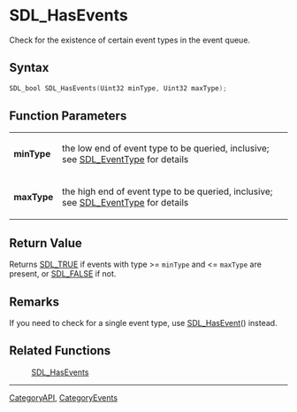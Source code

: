 = SDL_HasEvents =

Check for the existence of certain event types in the event queue.

== Syntax ==

<syntaxhighlight lang='c'>
SDL_bool SDL_HasEvents(Uint32 minType, Uint32 maxType);
</syntaxhighlight>

== Function Parameters ==

{|
|'''minType'''
|the low end of event type to be queried, inclusive; see [[SDL_EventType]] for details
|-
|'''maxType'''
|the high end of event type to be queried, inclusive; see [[SDL_EventType]] for details
|}

== Return Value ==

Returns [[SDL_TRUE]] if events with type >= <code>minType</code> and <=
<code>maxType</code> are present, or [[SDL_FALSE]] if not.

== Remarks ==

If you need to check for a single event type, use [[SDL_HasEvent]]()
instead.

== Related Functions ==

:[[SDL_HasEvents]]

----
[[CategoryAPI]], [[CategoryEvents]]


